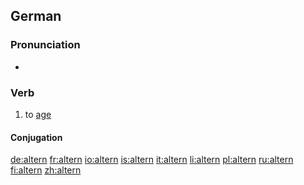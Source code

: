 ==German==

===Pronunciation===
* {{IPA|/ˈʔaltɐn/|lang=de}}

===Verb===
{{de-verb}}

# to [[age]]

====Conjugation====
{{de-conj-weak-ern|alt|gealtert|s}}

[[de:altern]]
[[fr:altern]]
[[io:altern]]
[[is:altern]]
[[it:altern]]
[[li:altern]]
[[pl:altern]]
[[ru:altern]]
[[fi:altern]]
[[zh:altern]]